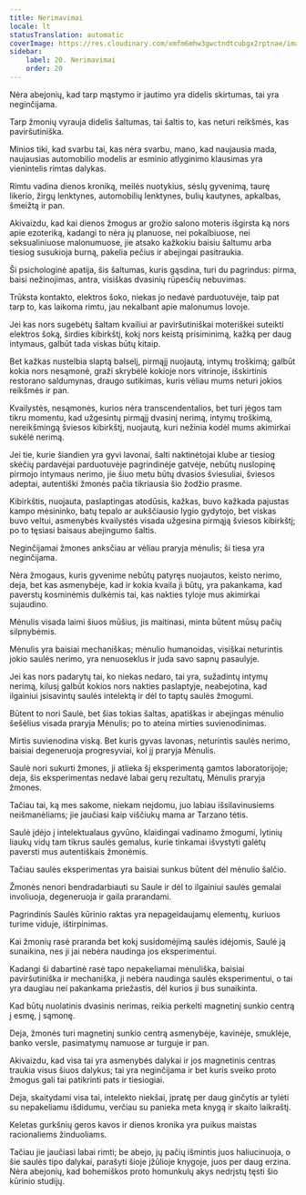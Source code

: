 ```yaml
---
title: Nerimavimai
locale: lt
statusTranslation: automatic
coverImage: https://res.cloudinary.com/xmfm6mhw3gwctndtcubgx2rptnae/image/upload/v1741354419/small_cover_la_gran_rebelion_28716e29d2.webp
sidebar:
    label: 20. Nerimavimai
    order: 20
---
```

Nėra abejonių, kad tarp mąstymo ir jautimo yra didelis skirtumas, tai yra neginčijama.

Tarp žmonių vyrauja didelis šaltumas, tai šaltis to, kas neturi reikšmės, kas paviršutiniška.

Minios tiki, kad svarbu tai, kas nėra svarbu, mano, kad naujausia mada, naujausias automobilio modelis ar esminio atlyginimo klausimas yra vienintelis rimtas dalykas.

Rimtu vadina dienos kroniką, meilės nuotykius, sėslų gyvenimą, taurę likerio, žirgų lenktynes, automobilių lenktynes, bulių kautynes, apkalbas, šmeižtą ir pan.

Akivaizdu, kad kai dienos žmogus ar grožio salono moteris išgirsta ką nors apie ezoteriką, kadangi to nėra jų planuose, nei pokalbiuose, nei seksualiniuose malonumuose, jie atsako kažkokiu baisiu šaltumu arba tiesiog susukioja burną, pakelia pečius ir abejingai pasitraukia.

Ši psichologinė apatija, šis šaltumas, kuris gąsdina, turi du pagrindus: pirma, baisi nežinojimas, antra, visiškas dvasinių rūpesčių nebuvimas.

Trūksta kontakto, elektros šoko, niekas jo nedavė parduotuvėje, taip pat tarp to, kas laikoma rimtu, jau nekalbant apie malonumus lovoje.

Jei kas nors sugebėtų šaltam kvailiui ar paviršutiniškai moteriškei suteikti elektros šoką, širdies kibirkštį, kokį nors keistą prisiminimą, kažką per daug intymaus, galbūt tada viskas būtų kitaip.

Bet kažkas nustelbia slaptą balselį, pirmąjį nuojautą, intymų troškimą; galbūt kokia nors nesąmonė, graži skrybėlė kokioje nors vitrinoje, išskirtinis restorano saldumynas, draugo sutikimas, kuris vėliau mums neturi jokios reikšmės ir pan.

Kvailystės, nesąmonės, kurios nėra transcendentalios, bet turi jėgos tam tikru momentu, kad užgesintų pirmąjį dvasinį nerimą, intymų troškimą, nereikšmingą šviesos kibirkštį, nuojautą, kuri nežinia kodėl mums akimirkai sukėlė nerimą.

Jei tie, kurie šiandien yra gyvi lavonai, šalti naktinėtojai klube ar tiesiog skėčių pardavėjai parduotuvėje pagrindinėje gatvėje, nebūtų nuslopinę pirmojo intymaus nerimo, jie šiuo metu būtų dvasios šviesuliai, šviesos adeptai, autentiški žmonės pačia tikriausia šio žodžio prasme.

Kibirkštis, nuojauta, paslaptingas atodūsis, kažkas, buvo kažkada pajustas kampo mėsininko, batų tepalo ar aukščiausio lygio gydytojo, bet viskas buvo veltui, asmenybės kvailystės visada užgesina pirmąją šviesos kibirkštį; po to tęsiasi baisaus abejingumo šaltis.

Neginčijamai žmones anksčiau ar vėliau praryja mėnulis; ši tiesa yra neginčijama.

Nėra žmogaus, kuris gyvenime nebūtų patyręs nuojautos, keisto nerimo, deja, bet kas asmenybėje, kad ir kokia kvaila ji būtų, yra pakankama, kad paverstų kosminėmis dulkėmis tai, kas nakties tyloje mus akimirkai sujaudino.

Mėnulis visada laimi šiuos mūšius, jis maitinasi, minta būtent mūsų pačių silpnybėmis.

Mėnulis yra baisiai mechaniškas; mėnulio humanoidas, visiškai neturintis jokio saulės nerimo, yra nenuoseklus ir juda savo sapnų pasaulyje.

Jei kas nors padarytų tai, ko niekas nedaro, tai yra, sužadintų intymų nerimą, kilusį galbūt kokios nors nakties paslaptyje, neabejotina, kad ilgainiui įsisavintų saulės intelektą ir dėl to taptų saulės žmogumi.

Būtent to nori Saulė, bet šias tokias šaltas, apatiškas ir abejingas mėnulio šešėlius visada praryja Mėnulis; po to ateina mirties suvienodinimas.

Mirtis suvienodina viską. Bet kuris gyvas lavonas, neturintis saulės nerimo, baisiai degeneruoja progresyviai, kol jį praryja Mėnulis.

Saulė nori sukurti žmones, ji atlieka šį eksperimentą gamtos laboratorijoje; deja, šis eksperimentas nedavė labai gerų rezultatų, Mėnulis praryja žmones.

Tačiau tai, ką mes sakome, niekam neįdomu, juo labiau išsilavinusiems neišmanėliams; jie jaučiasi kaip viščiukų mama ar Tarzano tėtis.

Saulė įdėjo į intelektualaus gyvūno, klaidingai vadinamo žmogumi, lytinių liaukų vidų tam tikrus saulės gemalus, kurie tinkamai išvystyti galėtų paversti mus autentiškais žmonėmis.

Tačiau saulės eksperimentas yra baisiai sunkus būtent dėl mėnulio šalčio.

Žmonės nenori bendradarbiauti su Saule ir dėl to ilgainiui saulės gemalai involiuoja, degeneruoja ir gaila prarandami.

Pagrindinis Saulės kūrinio raktas yra nepageidaujamų elementų, kuriuos turime viduje, ištirpinimas.

Kai žmonių rasė praranda bet kokį susidomėjimą saulės idėjomis, Saulė ją sunaikina, nes ji jai nebėra naudinga jos eksperimentui.

Kadangi ši dabartinė rasė tapo nepakeliamai mėnuliška, baisiai paviršutiniška ir mechaniška, ji nebėra naudinga saulės eksperimentui, o tai yra daugiau nei pakankama priežastis, dėl kurios ji bus sunaikinta.

Kad būtų nuolatinis dvasinis nerimas, reikia perkelti magnetinį sunkio centrą į esmę, į sąmonę.

Deja, žmonės turi magnetinį sunkio centrą asmenybėje, kavinėje, smuklėje, banko versle, pasimatymų namuose ar turguje ir pan.

Akivaizdu, kad visa tai yra asmenybės dalykai ir jos magnetinis centras traukia visus šiuos dalykus; tai yra neginčijama ir bet kuris sveiko proto žmogus gali tai patikrinti pats ir tiesiogiai.

Deja, skaitydami visa tai, intelekto niekšai, įpratę per daug ginčytis ar tylėti su nepakeliamu išdidumu, verčiau su panieka meta knygą ir skaito laikraštį.

Keletas gurkšnių geros kavos ir dienos kronika yra puikus maistas racionaliems žinduoliams.

Tačiau jie jaučiasi labai rimti; be abejo, jų pačių išmintis juos haliucinuoja, o šie saulės tipo dalykai, parašyti šioje įžūlioje knygoje, juos per daug erzina. Nėra abejonių, kad bohemiškos proto homunkulų akys nedrįstų tęsti šio kūrinio studijų.

